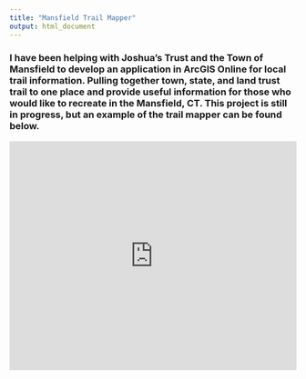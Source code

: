 ```yaml
---
title: "Mansfield Trail Mapper"
output: html_document
---
```

### I have been helping with Joshua's Trust and the Town of Mansfield to develop an application in ArcGIS Online for local trail information. Pulling together town, state, and land trust trail to one place and provide useful information for those who would like to recreate in the Mansfield, CT. This project is still in progress, but an example of the trail mapper can be found below. 

<style>.embed-container {position: relative; padding-bottom: 80%; height: 0; max-width: 100%;} .embed-container iframe, .embed-container object, .embed-container iframe{position: absolute; top: 0; left: 0; width: 100%; height: 100%;} small{position: absolute; z-index: 40; bottom: 0; margin-bottom: -15px;}</style><div class="embed-container"><iframe width="500" height="400" frameborder="0" scrolling="no" marginheight="0" marginwidth="0" title="Mansfield_TrailMap_09092019" src="https://arcgis.com/apps/View/index.html?appid=624855de80744c0f916567ecc662a7f1"></iframe></div>

<br><br><br>

